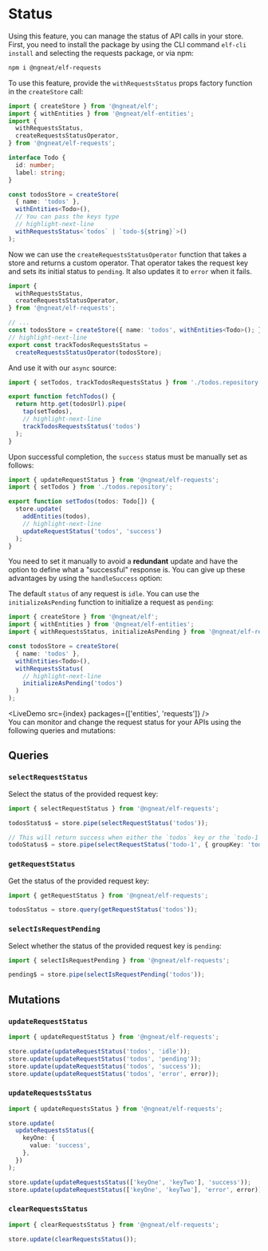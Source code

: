 # Status


Using this feature, you can manage the status of API calls in your store. First, you need to install the package by
using the CLI command `elf-cli install` and selecting the requests package, or via npm:

```bash
npm i @ngneat/elf-requests
```

To use this feature, provide the `withRequestsStatus` props factory function in the `createStore` call:

```ts title="todos.repository"
import { createStore } from '@ngneat/elf';
import { withEntities } from '@ngneat/elf-entities';
import {
  withRequestsStatus,
  createRequestsStatusOperator,
} from '@ngneat/elf-requests';

interface Todo {
  id: number;
  label: string;
}

const todosStore = createStore(
  { name: 'todos' },
  withEntities<Todo>(),
  // You can pass the keys type
  // highlight-next-line
  withRequestsStatus<`todos` | `todo-${string}`>()
);
```

Now we can use the `createRequestsStatusOperator` function that takes a store and returns a custom operator. That operator takes the request key and sets its initial status to `pending`. It also updates it to `error` when it fails.

```ts title="todos.repository"
import {
  withRequestsStatus,
  createRequestsStatusOperator,
} from '@ngneat/elf-requests';

// ...
const todosStore = createStore({ name: 'todos', withEntities<Todo>(); });
// highlight-next-line
export const trackTodosRequestsStatus =
  createRequestsStatusOperator(todosStore);
```

And use it with our `async` source:

```ts title="todos.service.ts"
import { setTodos, trackTodosRequestsStatus } from './todos.repository';

export function fetchTodos() {
  return http.get(todosUrl).pipe(
    tap(setTodos),
    // highlight-next-line
    trackTodosRequestsStatus('todos')
  );
}
```

Upon successful completion, the `success` status must be manually set as follows:

```ts title="todos.repository.ts"
import { updateRequestStatus } from '@ngneat/elf-requests';
import { setTodos } from './todos.repository';

export function setTodos(todos: Todo[]) {
  store.update(
    addEntities(todos),
    // highlight-next-line
    updateRequestStatus('todos', 'success')
  );
}
```

You need to set it manually to avoid a **redundant** update and have the option to define what a "successful" response is. You can give up these advantages by using the `handleSuccess` option:

The default `status` of any request is `idle`. You can use the `initializeAsPending` function to initialize a request as `pending`:

```ts
import { createStore } from '@ngneat/elf';
import { withEntities } from '@ngneat/elf-entities';
import { withRequestsStatus, initializeAsPending } from '@ngneat/elf-requests';

const todosStore = createStore(
  { name: 'todos' },
  withEntities<Todo>(),
  withRequestsStatus(
    // highlight-next-line
    initializeAsPending('todos')
  )
);
```

<LiveDemo src={index} packages={['entities', 'requests']} />
<br />
You can monitor and change the request status for your APIs using the following
queries and mutations:

## Queries

### `selectRequestStatus`

Select the status of the provided request key:

```ts
import { selectRequestStatus } from '@ngneat/elf-requests';

todosStatus$ = store.pipe(selectRequestStatus('todos'));

// This will return success when either the `todos` key or the `todo-1` key is succeeded
todoStatus$ = store.pipe(selectRequestStatus('todo-1', { groupKey: 'todos' }));
```

### `getRequestStatus`

Get the status of the provided request key:

```ts
import { getRequestStatus } from '@ngneat/elf-requests';

todosStatus = store.query(getRequestStatus('todos'));
```

### `selectIsRequestPending`

Select whether the status of the provided request key is `pending`:

```ts
import { selectIsRequestPending } from '@ngneat/elf-requests';

pending$ = store.pipe(selectIsRequestPending('todos'));
```

## Mutations

### `updateRequestStatus`

```ts
import { updateRequestStatus } from '@ngneat/elf-requests';

store.update(updateRequestStatus('todos', 'idle'));
store.update(updateRequestStatus('todos', 'pending'));
store.update(updateRequestStatus('todos', 'success'));
store.update(updateRequestStatus('todos', 'error', error));
```

### `updateRequestsStatus`

```ts
import { updateRequestsStatus } from '@ngneat/elf-requests';

store.update(
  updateRequestsStatus({
    keyOne: {
      value: 'success',
    },
  })
);

store.update(updateRequestsStatus(['keyOne', 'keyTwo'], 'success'));
store.update(updateRequestStatus(['keyOne', 'keyTwo'], 'error', error));
```

### `clearRequestsStatus`

```ts
import { clearRequestsStatus } from '@ngneat/elf-requests';

store.update(clearRequestsStatus());
```

